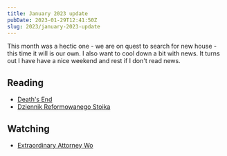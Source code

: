 ```yaml
---
title: January 2023 update
pubDate: 2023-01-29T12:41:50Z
slug: 2023/january-2023-update
---
```


This month was a hectic one - we are on quest to search for new house - this time it will is our own. I also want to cool down a bit with news. It turns out I have have a nice weekend and rest if I don't read news.

## Reading

- [Death's End](https://krzysztofzuraw.com/2023/death-s-end/)
- [Dziennik Reformowanego Stoika](https://krzysztofzuraw.com/2023/dziennik-reformowanego-stoika/)

## Watching

- [Extraordinary Attorney Wo](https://en.wikipedia.org/wiki/Extraordinary_Attorney_Woo)
